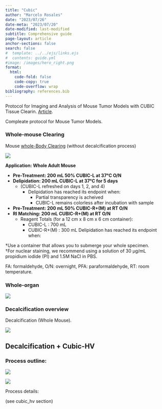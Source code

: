 ```yaml
---
title: "Cubic"
author: "Marcelo Rosales"
date: "2023/07/26"  
date-meta: "2023/07/20"  
date-modified: last-modified
subtitle: Comprehensive guide 
page-layout: article
anchor-sections: false
search: false
#  template: ../../ejs/links.ejs
#  contents: guide.yml
#image: /images/hero_right.png
format: 
  html: 
    code-fold: false
    code-copy: true
    code-overflow: wrap
bibliography: references.bib
---
```


Protocol for Imaging and Analysis of Mouse Tumor Models with CUBIC Tissue Clearin. [Article](https://www.ncbi.nlm.nih.gov/pmc/articles/PMC7757565/){target="_blank"}.

Compleate protocol for Mouse Tumor Models.

### Whole-mouse Clearing

Mouse [whole-Body Clearing](https://www.tcichemicals.com/assets/brochure-pdfs/Brochure_LL060_E.pdf){target="_blank"} (without decalcification process)

![](images/mouse_wholebody_cleraing_img.png)

**Application: Whole Adult Mouse**

-   **Pre-Treatment: 200 mL 50% CUBIC-L at 37°C O/N**
-   **Delipidation: 200 mL CUBIC-L at 37°C for 5 days**
    -   (CUBIC-L refreshed on days 1, 2, and 4)
        -   Delipidation has reached its endpoint when:
            -   Partial transparency is acheived
            -   CUBIC-L remains colorless after incubation with sample
-   **Pre-Treatment: 200 mL 50% CUBIC-R+(M) at RT O/N**
-   **RI Matching: 200 mL CUBIC-R+(M) at RT O/N**
    -   Reagent Totals (for a 12 cm x 8 cm x 6 cm container):
        -   CUBIC-L : 700 mL
        -   CUBIC-R+(M) : 300 mL Delipidation has reached its endpoint when:

†Use a container that allows you to submerge your whole specimen.\
†For nuclear staining, we recommend using a solution of 30 μg/mL propidium iodide (PI) and 1.5M NaCl in PBS.

FA: formaldehyde, O/N: overnight, PFA: paraformaldehyde, RT: room temperature.

### Whole-organ 

![](images/Organ_clearing02.png)

### Decalcification overview

Decalcification (Whole Mouse).

![](images/Decalcification_wholeMouse_img.png)

## Decalcification + Cubic-HV 

### Process outline:

![](images/Bone_clearing01.png)

![](images/Bone_clearing02.png)

Process details:

(see cubic_hv section)
